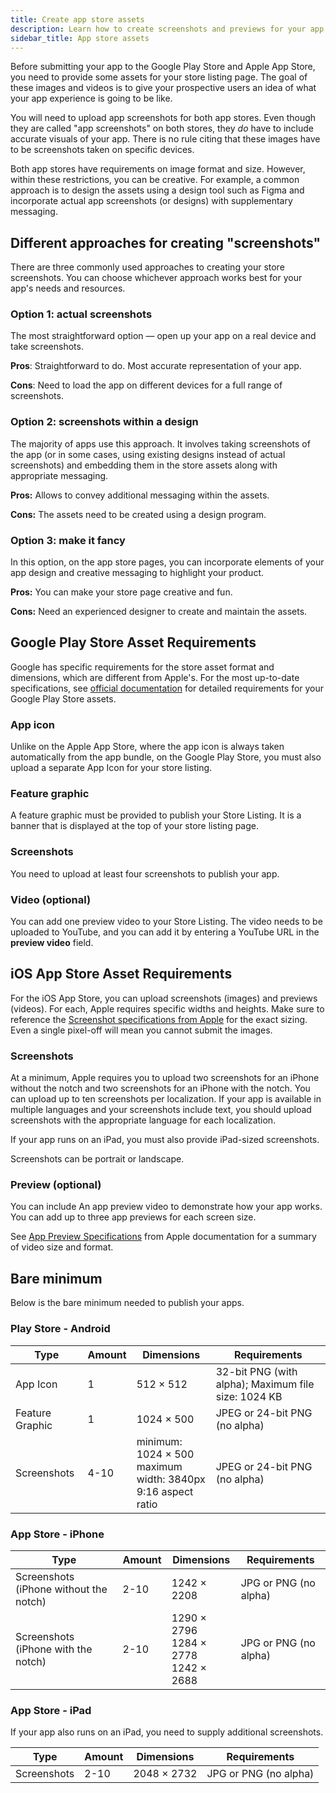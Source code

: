 ```yaml
---
title: Create app store assets
description: Learn how to create screenshots and previews for your app's store pages.
sidebar_title: App store assets
---
```



Before submitting your app to the Google Play Store and Apple App Store, you need to provide some assets for your store listing page. The goal of these images and videos is to give your prospective users an idea of what your app experience is going to be like.

You will need to upload app screenshots for both app stores. Even though they are called "app screenshots" on both stores, they _do_ have to include accurate visuals of your app. There is no rule citing that these images have to be screenshots taken on specific devices.

Both app stores have requirements on image format and size. However, within these restrictions, you can be creative. For example, a common approach is to design the assets using a design tool such as Figma and incorporate actual app screenshots (or designs) with supplementary messaging.

## Different approaches for creating "screenshots"

There are three commonly used approaches to creating your store screenshots. You can choose whichever approach works best for your app's needs and resources.

### Option 1: actual screenshots

The most straightforward option &mdash; open up your app on a real device and take screenshots.

**Pros**: Straightforward to do. Most accurate representation of your app.

**Cons**: Need to load the app on different devices for a full range of screenshots.

<ContentSpotlight
  alt="Screenshots of the Expo Go Apple App Store Listing Page"
  caption="Screenshots of the Expo Go Apple App Store Listing Page."
  src="/static/images/guides/expo-go-screenshots.png"
  className="max-w-[720px]"
/>

### Option 2: screenshots within a design

The majority of apps use this approach. It involves taking screenshots of the app (or in some cases, using existing designs instead of actual screenshots) and embedding them in the store assets along with appropriate messaging.

**Pros:** Allows to convey additional messaging within the assets.

**Cons:** The assets need to be created using a design program.

<ContentSpotlight
  alt="Screenshots of the Brex Apple App Store Listing Page"
  caption="Screenshots of the Brex Apple App Store Listing Page."
  src="/static/images/guides/brex-screenshots.png"
  className="max-w-[720px]"
/>

### Option 3: make it fancy

In this option, on the app store pages, you can incorporate elements of your app design and creative messaging to highlight your product.

**Pros:** You can make your store page creative and fun.

**Cons:** Need an experienced designer to create and maintain the assets.

<ContentSpotlight
  alt="Screenshots of the MS Office Apple Store Listing Page"
  caption="Screenshots of the MS Office Apple Store Listing Page."
  src="/static/images/guides/office-screenshots.png"
  className="max-w-[720px]"
/>

## Google Play Store Asset Requirements

Google has specific requirements for the store asset format and dimensions, which are different from Apple's. For the most up-to-date specifications, see [official documentation](https://support.google.com/googleplay/android-developer/answer/9866151) for detailed requirements for your Google Play Store assets.

<BoxLink
  Icon={FigmaIcon}
  title="Store assets Figma template"
  description="See our template for a summary of the minimum asset requirements."
  href="https://www.figma.com/community/file/1352686667495694112"
/>

### App icon

Unlike on the Apple App Store, where the app icon is always taken automatically from the app bundle, on the Google Play Store, you must also upload a separate App Icon for your store listing.

### Feature graphic

A feature graphic must be provided to publish your Store Listing. It is a banner that is displayed at the top of your store listing page.

### Screenshots

You need to upload at least four screenshots to publish your app.

### Video (optional)

You can add one preview video to your Store Listing. The video needs to be uploaded to YouTube, and you can add it by entering a YouTube URL in the **preview video** field.

## iOS App Store Asset Requirements

For the iOS App Store, you can upload screenshots (images) and previews (videos). For each, Apple requires specific widths and heights. Make sure to reference the [Screenshot specifications from Apple](https://developer.apple.com/help/app-store-connect/reference/screenshot-specifications/) for the exact sizing. Even a single pixel-off will mean you cannot submit the images.

<BoxLink
  Icon={FigmaIcon}
  title="Store aseets Figma template"
  description="See our template for a summary of the minimum asset requirements."
  href="https://www.figma.com/community/file/1352686667495694112"
/>

### Screenshots

At a minimum, Apple requires you to upload two screenshots for an iPhone without the notch and two screenshots for an iPhone with the notch. You can upload up to ten screenshots per localization. If your app is available in multiple languages and your screenshots include text, you should upload screenshots with the appropriate language for each localization.

If your app runs on an iPad, you must also provide iPad-sized screenshots.

Screenshots can be portrait or landscape.

### Preview (optional)

You can include An app preview video to demonstrate how your app works. You can add up to three app previews for each screen size.

See [App Preview Specifications](https://developer.apple.com/help/app-store-connect/reference/app-preview-specifications/) from Apple documentation for a summary of video size and format.

## Bare minimum

Below is the bare minimum needed to publish your apps.

### Play Store - Android

| Type            | Amount | Dimensions                                                          | Requirements                                        |
| --------------- | ------ | ------------------------------------------------------------------- | --------------------------------------------------- |
| App Icon        | 1      | 512 × 512                                                           | 32-bit PNG (with alpha); Maximum file size: 1024 KB |
| Feature Graphic | 1      | 1024 × 500                                                          | JPEG or 24-bit PNG (no alpha)                       |
| Screenshots     | 4-10   | minimum: 1024 × 500<br/>maximum width: 3840px<br/>9:16 aspect ratio | JPEG or 24-bit PNG (no alpha)                       |

### App Store - iPhone

| Type                                   | Amount | Dimensions                                  | Requirements          |
| -------------------------------------- | ------ | ------------------------------------------- | --------------------- |
| Screenshots (iPhone without the notch) | 2-10   | 1242 × 2208                                 | JPG or PNG (no alpha) |
| Screenshots (iPhone with the notch)    | 2-10   | 1290 × 2796<br/>1284 × 2778<br/>1242 × 2688 | JPG or PNG (no alpha) |

### App Store - iPad

If your app also runs on an iPad, you need to supply additional screenshots.

| Type        | Amount | Dimensions  | Requirements          |
| ----------- | ------ | ----------- | --------------------- |
| Screenshots | 2-10   | 2048 × 2732 | JPG or PNG (no alpha) |
